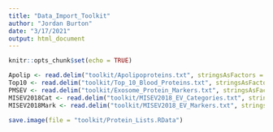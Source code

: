 ```yaml
---
title: "Data_Import_Toolkit"
author: "Jordan Burton"
date: "3/17/2021"
output: html_document
---
```


```r
knitr::opts_chunk$set(echo = TRUE)
```

```r
Apolip <- read.delim("toolkit/Apolipoproteins.txt", stringsAsFactors = F)
Top10 <- read.delim("toolkit/Top_10_Blood_Proteins.txt", stringsAsFactors = F)
PMSEV <- read.delim("toolkit/Exosome_Protein_Markers.txt", stringsAsFactors = F)
MISEV2018Cat <- read.delim("toolkit/MISEV2018_EV_Categories.txt", stringsAsFactors = F)
MISEV2018Mark <- read.delim("toolkit/MISEV2018_EV_Markers.txt", stringsAsFactors = F)
```

```r
save.image(file = "toolkit/Protein_Lists.RData")
```

